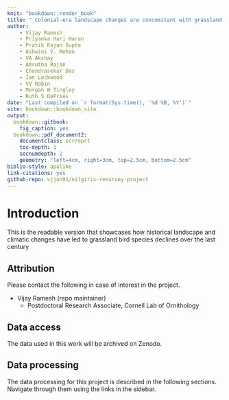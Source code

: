 ```yaml
--- 
knit: "bookdown::render_book"
title: "_Colonial-era landscape changes are concomitant with grassland bird species declines over the last century_"
author:
    - Vijay Ramesh
    - Priyanka Hari Haran
    - Pratik Rajan Gupte
    - Ashwini V. Mohan
    - VA Akshay
    - Amrutha Rajan
    - Chandrasekar Das
    - Ian Lockwood
    - VV Robin
    - Morgan W Tingley
    - Ruth S DeFries
date: "Last compiled on `r format(Sys.time(), '%d %B, %Y')`"
site: bookdown::bookdown_site
output: 
  bookdown::gitbook:
    fig_caption: yes
  bookdown::pdf_document2:
    documentclass: scrreprt
    toc-depth: 1
    secnumdepth: 2
    geometry: "left=4cm, right=3cm, top=2.5cm, bottom=2.5cm"
biblio-style: apalike
link-citations: yes
github-repo: vjjan91/nilgiris-resurvey-project
---
```


# Introduction  

This is the readable version that showcases how historical landscape and climatic changes have led to grassland bird species declines over the last century

## Attribution  

Please contact the following in case of interest in the project.  

- Vijay Ramesh (repo maintainer)
    - Postdoctoral Research Associate, Cornell Lab of Ornithology  

## Data access  

The data used in this work will be archived on Zenodo.  

## Data processing  

The data processing for this project is described in the following sections. Navigate through them using the links in the sidebar.      
